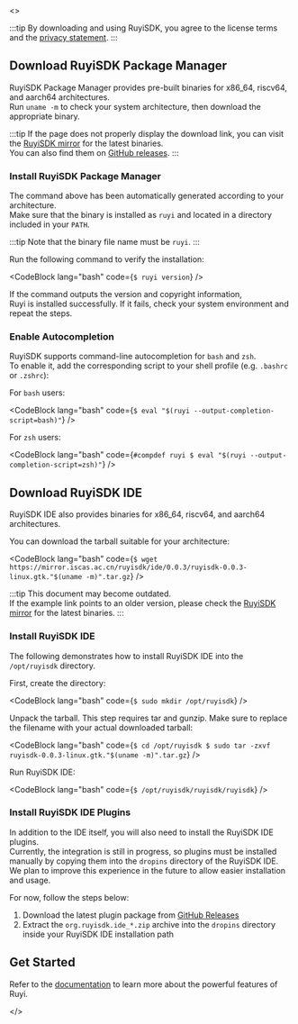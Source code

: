 
<ReleaseProvider>
  <>

:::tip
By downloading and using RuyiSDK, you agree to the license terms and the [privacy statement](https://ruyisdk.org/docs/legal/privacyPolicy/).
:::

## Download RuyiSDK Package Manager

RuyiSDK Package Manager provides pre-built binaries for x86_64, riscv64, and aarch64 architectures.  
Run ``uname -m`` to check your system architecture, then download the appropriate binary.

<ArchSelector language="en"/>

:::tip
If the page does not properly display the download link, you can visit the [RuyiSDK mirror](https://mirror.iscas.ac.cn/ruyisdk/ruyi/releases/) for the latest binaries.  
You can also find them on [GitHub releases](https://github.com/ruyisdk/ruyi/releases).
:::

### Install RuyiSDK Package Manager

The command above has been automatically generated according to your architecture.  
Make sure that the binary is installed as ``ruyi`` and located in a directory included in your ``PATH``.

:::tip
Note that the binary file name must be ``ruyi``.
:::

Run the following command to verify the installation:

<CodeBlock lang="bash" code={`
$ ruyi version
`} />

If the command outputs the version and copyright information,  
Ruyi is installed successfully. If it fails, check your system environment and repeat the steps.

### Enable Autocompletion

RuyiSDK supports command-line autocompletion for ``bash`` and ``zsh``.  
To enable it, add the corresponding script to your shell profile (e.g. ``.bashrc`` or ``.zshrc``):

For ``bash`` users:

<CodeBlock lang="bash" code={`
$ eval "$(ruyi --output-completion-script=bash)"
`} />

For ``zsh`` users:

<CodeBlock lang="bash" code={`
#compdef ruyi
$ eval "$(ruyi --output-completion-script=zsh)"
`} />

## Download RuyiSDK IDE

RuyiSDK IDE also provides binaries for x86_64, riscv64, and aarch64 architectures.  

You can download the tarball suitable for your architecture:

<CodeBlock lang="bash" code={`
$ wget https://mirror.iscas.ac.cn/ruyisdk/ide/0.0.3/ruyisdk-0.0.3-linux.gtk."$(uname -m)".tar.gz
`} />

:::tip
This document may become outdated.  
If the example link points to an older version, please check the [RuyiSDK mirror](https://mirror.iscas.ac.cn/ruyisdk/ide/) for the latest binaries.
:::

### Install RuyiSDK IDE

The following demonstrates how to install RuyiSDK IDE into the ``/opt/ruyisdk`` directory.

First, create the directory:

<CodeBlock lang="bash" code={`
$ sudo mkdir /opt/ruyisdk
`} />

Unpack the tarball. This step requires tar and gunzip. Make sure to replace the filename with your actual downloaded tarball:

<CodeBlock lang="bash" code={`
$ cd /opt/ruyisdk
$ sudo tar -zxvf ruyisdk-0.0.3-linux.gtk."$(uname -m)".tar.gz
`} />

Run RuyiSDK IDE:

<CodeBlock lang="bash" code={`
$ /opt/ruyisdk/ruyisdk/ruyisdk
`} />

### Install RuyiSDK IDE Plugins

In addition to the IDE itself, you will also need to install the RuyiSDK IDE plugins.  
Currently, the integration is still in progress, so plugins must be installed manually by copying them into the ``dropins`` directory of the RuyiSDK IDE.  
We plan to improve this experience in the future to allow easier installation and usage.  

For now, follow the steps below:

1. Download the latest plugin package from [GitHub Releases](https://github.com/ruyisdk/ruyisdk-eclipse-plugins/releases/latest)  
2. Extract the ``org.ruyisdk.ide_*.zip`` archive into the ``dropins`` directory inside your RuyiSDK IDE installation path  

## Get Started

Refer to the [documentation](https://ruyisdk.org/en/docs/intro/) to learn more about the powerful features of Ruyi.

  </>
</ReleaseProvider>
